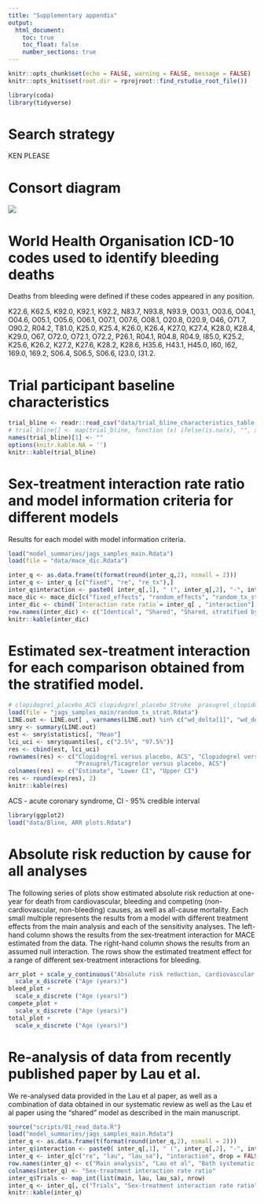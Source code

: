 ---
title: "Supplementary appendix"
output:
  html_document:
    toc: true
    toc_float: false
    number_sections: true
---

```{r, setup, include=FALSE}
knitr::opts_chunk$set(echo = FALSE, warning = FALSE, message = FALSE)
knitr::opts_knit$set(root.dir = rprojroot::find_rstudio_root_file())

library(coda)
library(tidyverse)

```

# Search strategy
KEN PLEASE

# Consort diagram
![](../figures/consort.png)



# World Health Organisation ICD-10 codes used to identify bleeding deaths
Deaths from bleeding were defined if these codes appeared in any position.

K22.6, K62.5, K92.0, K92.1, K92.2, N83.7, N93.8, N93.9, O03.1,
O03.6, O04.1, O04.6, O05.1, O05.6, O06.1, O07.1, O07.6, O08.1,
O20.8, O20.9, O46, O71.7, O90.2, R04.2, T81.0, K25.0, K25.4,
K26.0, K26.4, K27.0, K27.4, K28.0, K28.4, K29.0, O67, O72.0,
O72.1, O72.2, P26.1, R04.1, R04.8, R04.9, I85.0, K25.2, K25.6,
K26.2, K27.2, K27.6, K28.2, K28.6, H35.6, H43.1, H45.0, I60, I62,
169.0, 169.2, S06.4, S06.5, S06.6, I23.0, I31.2.

# Trial participant baseline characteristics
```{r}
trial_bline <- readr::read_csv("data/trial_bline_characteristics_table.csv")
# trial_bline[] <- map(trial_bline, function (x) ifelse(is.na(x), "", x))
names(trial_bline)[1] <- ""
options(knitr.kable.NA = '')
knitr::kable(trial_bline)
```


# Sex-treatment interaction rate ratio and model information criteria for different models

Results for each model with model information criteria.
```{r, "Model results and diagnostics"}
load("model_summaries/jags_samples_main.Rdata")
load(file = "data/mace_dic.Rdata")

inter_q <- as.data.frame(t(format(round(inter_q,2), nsmall = 2)))
inter_q <- inter_q [c("fixed", "re", "re_tx"),]
inter_q$interaction <- paste0( inter_q[,1], " (", inter_q[,2], "-", inter_q[,3], ")")
mace_dic <- mace_dic[c("fixed_effects", "random_effects", "random_tx_strat"),]
inter_dic <- cbind(`Interaction rate ratio`= inter_q[ , "interaction"], mace_dic)
row.names(inter_dic) <- c("Identical", "Shared", "Shared, stratified by comparison")
knitr::kable(inter_dic)
```

# Estimated sex-treatment interaction for each comparison obtained from the stratified model.

```{r}
# clopidogrel_placebo_ACS clopidogrel_placebo_Stroke  prasugrel_clopidogrel_ACS 
load(file = "jags_samples_main/random_tx_strat.Rdata")
LINE.out <- LINE.out[ , varnames(LINE.out) %in% c("wd_delta[1]", "wd_delta[2]", "wd_delta[3]")]
smry <- summary(LINE.out)
est <- smry$statistics[, "Mean"]
lci_uci <- smry$quantiles[, c("2.5%", "97.5%")]
res <- cbind(est, lci_uci)
rownames(res) <- c("Clopidogrel versus placebo, ACS", "Clopidogrel versus placebo, stroke", 
                   "Prasugrel/Ticagrelor versus placebo, ACS")
colnames(res) <- c("Estimate", "Lower CI", "Upper CI")
res <- round(exp(res), 2)
knitr::kable(res)
```

ACS - acute coronary syndrome, CI - 95% credible interval


```{r}
library(ggplot2)
load("data/Bline, ARR plots.Rdata")
```

# Absolute risk reduction by cause for all analyses
The following series of plots show estimated absolute risk reduction at one-year for death from cardiovascular, bleeding and competing (non-cardiovascular, non-bleeding) causes, as well as all-cause mortality.
Each small multiple represents the results from a model with different treatment effects from the main analysis and each of the sensitivity analyses.
The left-hand column shows the results from the sex-treatment interaction for MACE estimated from the data. The right-hand column shows the results from an assumed null interaction.
The rows show the estimated treatment effect for a range of different sex-treatment interactions for bleeding. 

```{r}
arr_plot + scale_y_continuous("Absolute risk reduction, cardiovascular death (%) (95% CI)") +
  scale_x_discrete ("Age (years)")
bleed_plot +
  scale_x_discrete ("Age (years)")
compete_plot +
  scale_x_discrete ("Age (years)")
total_plot +
  scale_x_discrete ("Age (years)")
```

# Re-analysis of data from recently published paper by Lau et al.

We re-analysed data provided in the Lau et al paper, as well as a combination of data obtained in our systematic review as well as the Lau et al paper using the "shared" model as described in the main manuscript.

```{r}
source("scripts/01_read_data.R")
load("model_summaries/jags_samples_main.Rdata")
inter_q <- as.data.frame(t(format(round(inter_q,2), nsmall = 2)))
inter_q$interaction <- paste0( inter_q[,1], " (", inter_q[,2], "-", inter_q[,3], ")")
inter_q <- inter_q[c("re", "lau", "lau_sa"), "interaction", drop = FALSE]
row.names(inter_q) <- c("Main analysis", "Lau et al", "Both systematic reviews")
colnames(inter_q) <- "Sex-treatment interaction rate ratio"
inter_q$Trials <- map_int(list(main, lau, lau_sa), nrow)
inter_q <- inter_q[, c("Trials", "Sex-treatment interaction rate ratio")]
knitr::kable(inter_q)
```


